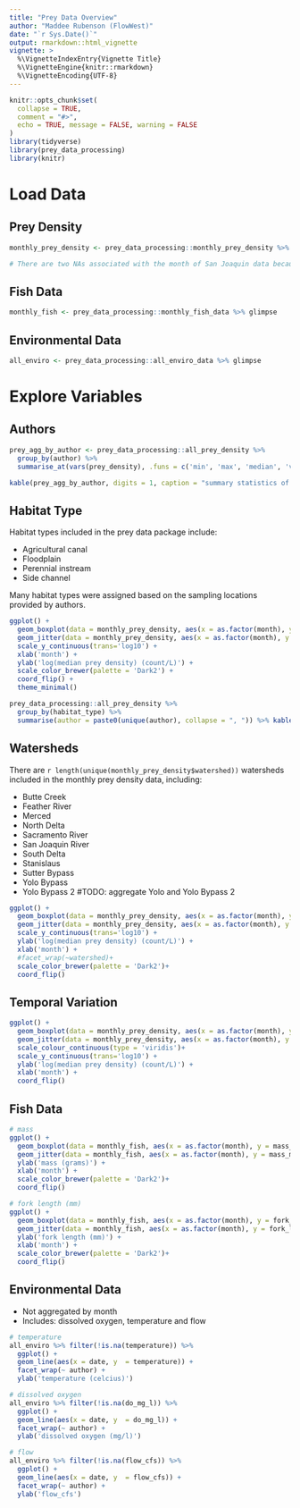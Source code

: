 ```yaml
---
title: "Prey Data Overview"
author: "Maddee Rubenson (FlowWest)"
date: "`r Sys.Date()`"
output: rmarkdown::html_vignette
vignette: >
  %\VignetteIndexEntry{Vignette Title}
  %\VignetteEngine{knitr::rmarkdown}
  %\VignetteEncoding{UTF-8}
---
```


```r
knitr::opts_chunk$set(
  collapse = TRUE,
  comment = "#>",
  echo = TRUE, message = FALSE, warning = FALSE
)
library(tidyverse)
library(prey_data_processing)
library(knitr)
```

# Load Data 

## Prey Density 


```r
monthly_prey_density <- prey_data_processing::monthly_prey_density %>% glimpse

# There are two NAs associated with the month of San Joaquin data because data received was aggregated to year

```

## Fish Data 

```r
monthly_fish <- prey_data_processing::monthly_fish_data %>% glimpse

```

## Environmental Data 

```r
all_enviro <- prey_data_processing::all_enviro_data %>% glimpse

```

# Explore Variables

## Authors

```r

prey_agg_by_author <- prey_data_processing::all_prey_density %>%
  group_by(author) %>%
  summarise_at(vars(prey_density), .funs = c('min', 'max', 'median', 'var'), na.rm = TRUE)

kable(prey_agg_by_author, digits = 1, caption = "summary statistics of prey density values across authors included in the prey data package")

```

## Habitat Type

Habitat types included in the prey data package include: 

* Agricultural canal
* Floodplain
* Perennial instream
* Side channel

Many habitat types were assigned based on the sampling locations provided by authors. 

```r

ggplot() +
  geom_boxplot(data = monthly_prey_density, aes(x = as.factor(month), y = median_prey_density), alpha = 0.5) +
  geom_jitter(data = monthly_prey_density, aes(x = as.factor(month), y = median_prey_density, color = habitat_type)) +
  scale_y_continuous(trans='log10') +
  xlab('month') +
  ylab('log(median prey density) (count/L)') +
  scale_color_brewer(palette = 'Dark2') +
  coord_flip() +
  theme_minimal()

prey_data_processing::all_prey_density %>%
  group_by(habitat_type) %>%
  summarise(author = paste0(unique(author), collapse = ", ")) %>% kable()

```

## Watersheds

There are `r length(unique(monthly_prey_density$watershed))` watersheds included in the monthly prey density data, including:

* Butte Creek
* Feather River
* Merced
* North Delta
* Sacramento River
* San Joaquin River
* South Delta
* Stanislaus
* Sutter Bypass
* Yolo Bypass
* Yolo Bypass 2 #TODO: aggregate Yolo and Yolo Bypass 2

```r
ggplot() +
  geom_boxplot(data = monthly_prey_density, aes(x = as.factor(month), y = median_prey_density), alpha = 0.5) +
  geom_jitter(data = monthly_prey_density, aes(x = as.factor(month), y = median_prey_density, color = watershed)) +
  scale_y_continuous(trans='log10') +
  ylab('log(median prey density) (count/L)') +
  xlab('month') +
  #facet_wrap(~watershed)+
  scale_color_brewer(palette = 'Dark2')+
  coord_flip()

```

## Temporal Variation 

```r
ggplot() +
  geom_boxplot(data = monthly_prey_density, aes(x = as.factor(month), y = median_prey_density), alpha = 0.5) +
  geom_jitter(data = monthly_prey_density, aes(x = as.factor(month), y = median_prey_density, color = year)) +
  scale_colour_continuous(type = 'viridis')+
  scale_y_continuous(trans='log10') +
  ylab('log(median prey density) (count/L)') +
  xlab('month') +
  coord_flip()


```

## Fish Data

```r

# mass
ggplot() +
  geom_boxplot(data = monthly_fish, aes(x = as.factor(month), y = mass_median), alpha = 0.5) +
  geom_jitter(data = monthly_fish, aes(x = as.factor(month), y = mass_median, color = habitat_type)) +
  ylab('mass (grams)') +
  xlab('month') +
  scale_color_brewer(palette = 'Dark2')+
  coord_flip()

# fork length (mm)
ggplot() +
  geom_boxplot(data = monthly_fish, aes(x = as.factor(month), y = fork_length_median), alpha = 0.5) +
  geom_jitter(data = monthly_fish, aes(x = as.factor(month), y = fork_length_median, color = habitat_type)) +
  ylab('fork length (mm)') +
  xlab('month') +
  scale_color_brewer(palette = 'Dark2')+
  coord_flip()

```

## Environmental Data 

* Not aggregated by month
* Includes: dissolved oxygen, temperature and flow 

```r
# temperature
all_enviro %>% filter(!is.na(temperature)) %>%
  ggplot() +
  geom_line(aes(x = date, y  = temperature)) + 
  facet_wrap(~ author) +
  ylab('temperature (celcius)')

# dissolved oxygen
all_enviro %>% filter(!is.na(do_mg_l)) %>%
  ggplot() +
  geom_line(aes(x = date, y  = do_mg_l)) + 
  facet_wrap(~ author) +
  ylab('dissolved oxygen (mg/l)')

# flow
all_enviro %>% filter(!is.na(flow_cfs)) %>%
  ggplot() +
  geom_line(aes(x = date, y  = flow_cfs)) + 
  facet_wrap(~ author) +
  ylab('flow_cfs')


```
